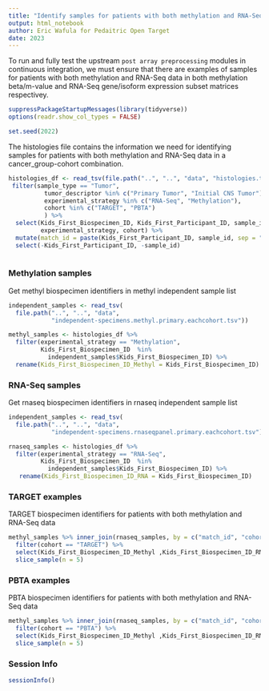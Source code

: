 ```yaml
---
title: "Identify samples for patients with both methylation and RNA-Seq data"
output: html_notebook
author: Eric Wafula for Pedaitric Open Target
date: 2023
---
```


To run and fully test the upstream `post array preprocessing` modules in continuous integration, we must ensure that there are examples of samples for patients with both methylation and RNA-Seq data in both methylation beta/m-value and RNA-Seq gene/isoform expression subset matrices respectivey.

```r
suppressPackageStartupMessages(library(tidyverse))
options(readr.show_col_types = FALSE)
```

```r
set.seed(2022)
```

The histologies file contains the information we need for identifying samples for patients with both methylation and RNA-Seq data in a cancer_group-cohort combination.

```r
histologies_df <- read_tsv(file.path("..", "..", "data", "histologies.tsv")) %>% 
 filter(sample_type == "Tumor",
          tumor_descriptor %in% c("Primary Tumor", "Initial CNS Tumor"),
          experimental_strategy %in% c("RNA-Seq", "Methylation"),
          cohort %in% c("TARGET", "PBTA")
          ) %>% 
  select(Kids_First_Biospecimen_ID, Kids_First_Participant_ID, sample_id, 
         experimental_strategy, cohort) %>% 
  mutate(match_id = paste(Kids_First_Participant_ID, sample_id, sep = "_" )) %>% 
  select(-Kids_First_Participant_ID, -sample_id)
  
```
### Methylation samples

Get methyl biospecimen identifiers in methyl independent sample list

```r
independent_samples <- read_tsv(
  file.path("..", "..", "data", 
            "independent-specimens.methyl.primary.eachcohort.tsv"))

methyl_samples <- histologies_df %>% 
  filter(experimental_strategy == "Methylation", 
         Kids_First_Biospecimen_ID  %in% 
           independent_samples$Kids_First_Biospecimen_ID) %>% 
  rename(Kids_First_Biospecimen_ID_Methyl = Kids_First_Biospecimen_ID)

```

### RNA-Seq samples 

Get rnaseq biospecimen identifiers in rnaseq independent sample list

```r
independent_samples <- read_tsv(
  file.path("..", "..", "data", 
            "independent-specimens.rnaseqpanel.primary.eachcohort.tsv"))

rnaseq_samples <- histologies_df %>% 
  filter(experimental_strategy == "RNA-Seq", 
         Kids_First_Biospecimen_ID  %in% 
           independent_samples$Kids_First_Biospecimen_ID) %>% 
   rename(Kids_First_Biospecimen_ID_RNA = Kids_First_Biospecimen_ID)

```

### TARGET examples

TARGET biospecimen identifiers for patients with both methylation and RNA-Seq data

```r
methyl_samples %>% inner_join(rnaseq_samples, by = c("match_id", "cohort")) %>% 
  filter(cohort == "TARGET") %>% 
  select(Kids_First_Biospecimen_ID_Methyl ,Kids_First_Biospecimen_ID_RNA) %>% 
  slice_sample(n = 5)

```

### PBTA examples

PBTA biospecimen identifiers for patients with both methylation and RNA-Seq data

```r
methyl_samples %>% inner_join(rnaseq_samples, by = c("match_id", "cohort")) %>% 
  filter(cohort == "PBTA") %>% 
  select(Kids_First_Biospecimen_ID_Methyl ,Kids_First_Biospecimen_ID_RNA) %>% 
  slice_sample(n = 5)

```

### Session Info

```r
sessionInfo()
```

